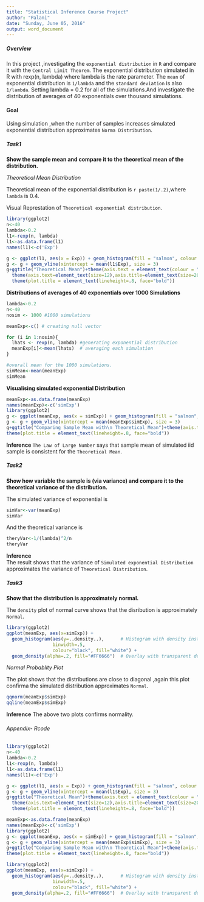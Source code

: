 ```yaml
---
title: "Statistical Inference Course Project"
author: "Palani"
date: "Sunday, June 05, 2016"
output: word_document
---
```

##### Overview 
In this project ,investigating the `exponential distribution` in `R` and compare it with the `Central Limit Theorem`. The exponential distribution simulated in R with rexp(n, lambda) where lambda is the rate parameter. The `mean` of exponential distribution is `1/lambda` and the `standard deviation` is also `1/lambda`. Setting lambda = 0.2 for all of the simulations.And investigate the distribution of averages of 40 exponentials over thousand simulations.


#### Goal  
Using simulation ,when the number of samples increases simulated exponential distribution approximates `Norma Distribution`. 

##### Task1
**Show the sample mean and compare it to the theoretical mean of the distribution.**

*Theoretical Mean Distribution*

Theoretical mean of the exponential distribution is `r paste(1/.2)`,where `lambda` is 0.4.

Visual Represtation of `Theoretical exponential distribution`.

```r
library(ggplot2)
n<-40
lambda<-0.2
l1<-rexp(n, lambda)
l1<-as.data.frame(l1)
names(l1)<-c('Exp')

g <- ggplot(l1, aes(x = Exp)) + geom_histogram(fill = "salmon", colour = "black", binwidth=1)
g <- g + geom_vline(xintercept = mean(l1$Exp), size = 3)
g+ggtitle("Theoretical Mean")+theme(axis.text = element_text(colour = "blue"))+
  theme(axis.text=element_text(size=12),axis.title=element_text(size=20,face="bold"))+
  theme(plot.title = element_text(lineheight=.8, face="bold"))
```

**Distributions of averages of 40 exponentials over 1000 Simulations**

```r
lambda<-0.2
n<-40
nosim <- 1000 #1000 simulations

meanExp<-c() # creating null vector

for (i in 1:nosim){
  lhats <- rexp(n, lambda) #generating exponential distribution
  meanExp[i]<-mean(lhats)  # averaging each simulation
}

#overall mean for the 1000 simulations.
simMean<-mean(meanExp)
simMean

```

**Visualising simulated exponential Distribution**

```r
meanExp<-as.data.frame(meanExp)
names(meanExp)<-c('simExp')
library(ggplot2)
g <- ggplot(meanExp, aes(x = simExp)) + geom_histogram(fill = "salmon", colour = "black", binwidth=1)
g <- g + geom_vline(xintercept = mean(meanExp$simExp), size = 3)
g+ggtitle("Comparing Sample Mean with\n Theoretical Mean")+theme(axis.text = element_text(colour ="blue"))+theme(axis.text=element_text(size=12),axis.title=element_text(size=20,face="bold"))+
theme(plot.title = element_text(lineheight=.8, face="bold"))
```

**Inference**
`The Law of Large Number` says that sample mean of simulated iid sample is consistent for the `Theoretical Mean`.

##### Task2  
**Show how variable the sample is (via variance) and compare it to the theoretical variance of the distribution.**  

The simulated variance of exponential is 
```r
simVar<-var(meanExp)
simVar
```

And the theoretical variance is

```r
theryVar<-1/(lambda)^2/n
theryVar
```

**Inference**  
The result shows that the variance of `Simulated exponential Distribution` approximates the variance of `Theoretical Distribution`.

##### Task3
**Show that the distribution is approximately normal.**

The `density` plot of normal curve shows that the disribution is approximately `Normal`. 

```r
library(ggplot2)
ggplot(meanExp, aes(x=simExp)) + 
  geom_histogram(aes(y=..density..),      # Histogram with density instead of count on y-axis
                 binwidth=.5,
                 colour="black", fill="white") +
  geom_density(alpha=.2, fill="#FF6666")  # Overlay with transparent density plot

```

*Normal Probablity Plot*

The plot shows that the distributions are close to diagonal ,again this plot confirma the simulated 
distribution approximates `Normal`. 

```r
qqnorm(meanExp$simExp)
qqline(meanExp$simExp)

```

**Inference**
The above two plots confirms normality.


###### Appendix- Rcode

```r
library(ggplot2)
n<-40
lambda<-0.2
l1<-rexp(n, lambda)
l1<-as.data.frame(l1)
names(l1)<-c('Exp')

g <- ggplot(l1, aes(x = Exp)) + geom_histogram(fill = "salmon", colour = "black", binwidth=1)
g <- g + geom_vline(xintercept = mean(l1$Exp), size = 3)
g+ggtitle("Theoretical Mean")+theme(axis.text = element_text(colour = "blue"))+
  theme(axis.text=element_text(size=12),axis.title=element_text(size=20,face="bold"))+
  theme(plot.title = element_text(lineheight=.8, face="bold"))
```

```r
meanExp<-as.data.frame(meanExp)
names(meanExp)<-c('simExp')
library(ggplot2)
g <- ggplot(meanExp, aes(x = simExp)) + geom_histogram(fill = "salmon", colour = "black", binwidth=1)
g <- g + geom_vline(xintercept = mean(meanExp$simExp), size = 3)
g+ggtitle("Comparing Sample Mean with\n Theoretical Mean")+theme(axis.text = element_text(colour ="blue"))+theme(axis.text=element_text(size=12),axis.title=element_text(size=20,face="bold"))+
theme(plot.title = element_text(lineheight=.8, face="bold"))
```


```r
library(ggplot2)
ggplot(meanExp, aes(x=simExp)) + 
  geom_histogram(aes(y=..density..),      # Histogram with density instead of count on y-axis
                 binwidth=.5,
                 colour="black", fill="white") +
  geom_density(alpha=.2, fill="#FF6666")  # Overlay with transparent density plot

```












